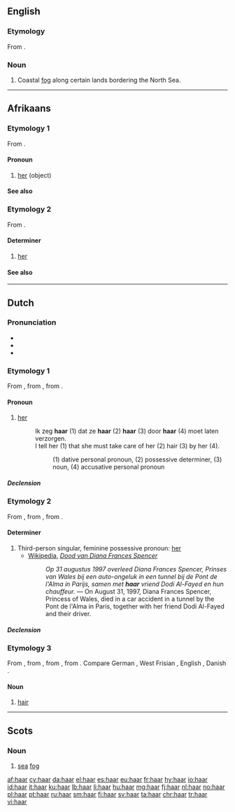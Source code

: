 {{also|Haar}}
==English==
{{wikipedia}}

===Etymology===
From {{etyl|sco|en}}.

===Noun===
{{en-noun|?}}

# Coastal [[fog]] along certain lands bordering the North Sea.

----

==Afrikaans==

===Etymology 1===
From {{etyl|nl|af}} {{term|haar|lang=nl}}.

====Pronoun====
{{head|af|pronoun form|subject|sy}}

# [[her]] (object)

====See also====
{{af-personal pronouns}}

===Etymology 2===
From {{etyl|nl|af}} {{term|haar|lang=nl}}.

====Determiner====
{{head|af|determiner}}

# [[her]]

====See also====
{{af-personal pronouns}}

----

==Dutch==

===Pronunciation===
* {{rhymes|aːr|lang=nl}}
* {{IPA|/ɦaːr/|lang=nl}}
* {{audio|Nl-haar.ogg|audio}}

===Etymology 1===
From {{etyl|dum|nl}} {{term|haer|lang=dum}}, from {{etyl|odt|nl}} {{term|hiro|lang=odt}}, from {{etyl|gem-pro|nl}} {{term/t|gem-pro|*hezōi}}.

====Pronoun====
{{head|nl|pronoun|g=f|cat2=personal pronouns}}

# {{context|personal|lang=nl}} [[her]]
#: Ik zeg '''haar''' (1) dat ze '''haar''' (2) '''haar''' (3) door '''haar''' (4) moet laten verzorgen.
#: I tell her (1) that she must take care of her (2) hair (3) by her (4).
#:: (1) dative personal pronoun, (2) possessive determiner, (3) noun, (4) accusative personal pronoun

=====Declension=====
{{nl-decl-personal pronouns}}

===Etymology 2===
From {{etyl|dum|nl}} {{term|haer|lang=dum}}, from {{etyl|odt|nl}} {{term|hira|lang=odt}}, from {{etyl|gem-pro|nl}} {{term/t|gem-pro|*hezōz}}.

====Determiner====
{{head|nl|pronoun|dependent possessive, independent possessive|hare|contracted form|'r|cat2=possessive determiners}}

# Third-person singular, feminine possessive pronoun: [[her]]
#* [[:w:nl:|Wikipedia]], ''[[:w:nl:Dood van Diana Frances Spencer|Dood van Diana Frances Spencer]]''
#*: ''Op 31 augustus 1997 overleed Diana Frances Spencer, Prinses van Wales bij een auto-ongeluk in een tunnel bij de Pont de l'Alma in Parijs, samen met <b>haar</b> vriend Dodi Al-Fayed en hun chauffeur.'' &mdash; On August 31, 1997, Diana Frances Spencer, Princess of Wales, died in a car accident in a tunnel by the Pont de l'Alma in Paris, together with her friend Dodi Al-Fayed and their driver.

=====Declension=====
{{nl-decl-personal pronouns}}

===Etymology 3===
From {{etyl|dum|nl}} {{term|haer|lang=dum}}, from {{etyl|odt|nl}} {{term/t|odt|*hār}}, from {{etyl|gem-pro|nl}} {{term/t|gem-pro|*hērą}}, from {{etyl|ine-pro|nl}} {{term/t|ine-pro|*keres-||rough hair, bristle}}. Compare German {{term|Haar|lang=de}}, West Frisian {{term|hier|lang=fy}}, English {{term|hair|lang=en}}, Danish {{term|hår|lang=da}}.

====Noun====
{{nl-noun|n|en|haartje}}

# [[hair]]

----

==Scots==

===Noun===
{{sco-noun|-}}

# [[sea]] [[fog]]

[[af:haar]]
[[cy:haar]]
[[da:haar]]
[[el:haar]]
[[es:haar]]
[[eu:haar]]
[[fr:haar]]
[[hy:haar]]
[[io:haar]]
[[id:haar]]
[[it:haar]]
[[ku:haar]]
[[lb:haar]]
[[li:haar]]
[[hu:haar]]
[[mg:haar]]
[[fj:haar]]
[[nl:haar]]
[[no:haar]]
[[pl:haar]]
[[pt:haar]]
[[ru:haar]]
[[sm:haar]]
[[fi:haar]]
[[sv:haar]]
[[ta:haar]]
[[chr:haar]]
[[tr:haar]]
[[vi:haar]]